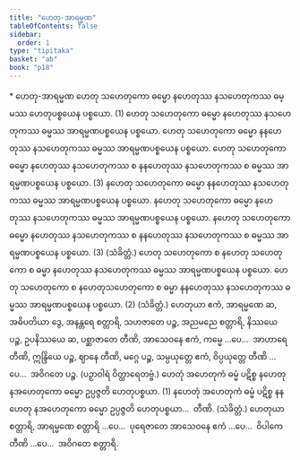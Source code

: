 ```yaml
---
title: "ဟေတု-အာရမ္မဏ"
tableOfContents: false
sidebar:
  order: 1
type: "tipitaka"
basket: "ab"
book: "p18"
---
```



<DynamicBreadcrumb />

<Paragraph type="center" book="p18">
* ဟေတု-အာရမ္မဏ
</Paragraph>

<Division number="3" book="p18" e="ch" v="40" p="307">

<Paragraph number="8" book="p18">
ဟေတု သဟေတုကော ဓမ္မော နဟေတုဿ နသဟေတုကဿ ဓမ္မဿ ဟေတုပစ္စယေန ပစ္စယော. (1)
</Paragraph>

<Paragraph number="9" book="p18">
ဟေတု သဟေတုကော ဓမ္မော နဟေတုဿ နသဟေတုကဿ ဓမ္မဿ အာရမ္မဏပစ္စယေန ပစ္စယော. ဟေတု သဟေတုကော ဓမ္မော နနဟေတုဿ နသဟေတုကဿ ဓမ္မဿ အာရမ္မဏပစ္စယေန ပစ္စယော. ဟေတု သဟေတုကော ဓမ္မော နဟေတုဿ နသဟေတုကဿ စ နနဟေတုဿ နသဟေတုကဿ စ ဓမ္မဿ အာရမ္မဏပစ္စယေန ပစ္စယော. (3)
</Paragraph>

<Paragraph number="10" book="p18">
နဟေတု သဟေတုကော ဓမ္မော နနဟေတုဿ နသဟေတုကဿ ဓမ္မဿ အာရမ္မဏပစ္စယေန ပစ္စယော. နဟေတု သဟေတုကော ဓမ္မော နဟေတုဿ နသဟေတုကဿ ဓမ္မဿ အာရမ္မဏပစ္စယေန ပစ္စယော. နဟေတု သဟေတုကော ဓမ္မော နဟေတုဿ နသဟေတုကဿ စ နနဟေတုဿ နသဟေတုကဿ စ ဓမ္မဿ အာရမ္မဏပစ္စယေန ပစ္စယော. (3) (သံခိတ္တံ.)
</Paragraph>

<Paragraph number="11" book="p18">
ဟေတု သဟေတုကော စ နဟေတု သဟေတုကော စ ဓမ္မာ နဟေတုဿ နသဟေတုကဿ ဓမ္မဿ အာရမ္မဏပစ္စယေန ပစ္စယော. ဟေတု သဟေတုကော စ နဟေတုသဟေတုကော စ ဓမ္မာ နနဟေတုဿ နသဟေတုကဿ ဓမ္မဿ အာရမ္မဏပစ္စယေန ပစ္စယော. (2) (သံခိတ္တံ.)
</Paragraph>

<Paragraph number="12" book="p18">
ဟေတုယာ ဧကံ, အာရမ္မဏေ ဆ, အဓိပတိယာ ဒွေ, အနန္တရေ စတ္တာရိ, သဟဇာတေ ပဉ္စ, အညမညေ စတ္တာရိ, နိဿယေ ပဉ္စ, ဥပနိဿယေ ဆ, ပစ္ဆာဇာတေ တီဏိ, အာသေဝနေ ဧကံ, ကမ္မေ …ပေ…  အာဟာရေ တီဏိ, ဣန္ဒြိယေ ပဉ္စ, ဈာနေ တီဏိ, မဂ္ဂေ ပဉ္စ, သမ္ပယုတ္တေ ဧကံ, ဝိပ္ပယုတ္တေ တီဏိ …ပေ…  အဝိဂတေ ပဉ္စ. (ပဉှာဝါရံ ဝိတ္ထာရေတဗ္ဗံ.)
</Paragraph>

</Division>
<Division number="4" book="p18" e="ch" v="40" p="308">

<Paragraph number="13" book="p18">
ဟေတုံ အဟေတုကံ ဓမ္မံ ပဋိစ္စ နဟေတု နအဟေတုကော ဓမ္မော ဥပ္ပဇ္ဇတိ ဟေတုပစ္စယာ. (1)
</Paragraph>

<Paragraph number="14" book="p18">
နဟေတုံ အဟေတုကံ ဓမ္မံ ပဋိစ္စ နနဟေတု နအဟေတုကော ဓမ္မော ဥပ္ပဇ္ဇတိ ဟေတုပစ္စယာ…  တီဏိ. (သံခိတ္တံ.)
</Paragraph>

<Paragraph number="15" book="p18">
ဟေတုယာ စတ္တာရိ, အာရမ္မဏေ စတ္တာရိ …ပေ…  ပုရေဇာတေ အာသေဝနေ ဧကံ …ပေ…  ဝိပါကေ တီဏိ …ပေ…  အဝိဂတေ စတ္တာရိ.
</Paragraph>
</Division>